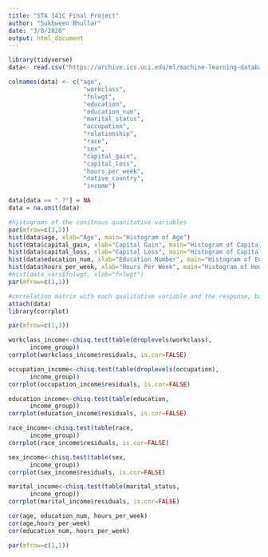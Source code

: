 ```yaml
---
title: "STA 141C Final Project"
author: "Sukhween Bhullar"
date: "3/8/2020"
output: html_document
---
```


```r
library(tidyverse)
data<- read.csv("https://archive.ics.uci.edu/ml/machine-learning-databases/adult/adult.data", header=FALSE)

colnames(data) <- c("age",
                     "workclass",
                     "fnlwgt",
                     "education",
                     "education_num",
                     "marital_status",
                     "occupation",
                     "relationship",
                     "race",
                     "sex",
                     "capital_gain",
                     "capital_loss",
                     "hours_per_week",
                     "native_country",
                     "income")

data[data == " ?"] = NA
data = na.omit(data)
```

```r
#histograms of the conitnous quanitative variables 
par(mfrow=c(3,2))
hist(data$age, xlab="Age", main="Histogram of Age")
hist(data$capital_gain, xlab="Capital Gain", main="Histogram of Capital Gain")
hist(data$capital_loss, xlab="Capital Loss", main="Histogram of Capital Loss")
hist(data$education_num, xlab="Education Number", main="Histogram of Education Number")
hist(data$hours_per_week, xlab="Hours Per Week", main="Histogram of Hours Per Week")
#hist(data_vars$fnlwgt, xlab="fnlwgt")
par(mfrow=c(1,1))

#correlation matrix with each qualitative variable and the response, based on a chisquared test
attach(data)
library(corrplot)

par(mfrow=c(1,3))

workclass_income<-chisq.test(table(droplevels(workclass), 
      income_group))
corrplot(workclass_income$residuals, is.cor=FALSE) 

occupation_income<-chisq.test(table(droplevels(occupation), 
      income_group))
corrplot(occupation_income$residuals, is.cor=FALSE) 

education_income<-chisq.test(table(education, 
      income_group))
corrplot(education_income$residuals, is.cor=FALSE)

race_income<-chisq.test(table(race, 
      income_group))
corrplot(race_income$residuals, is.cor=FALSE)

sex_income<-chisq.test(table(sex, 
      income_group))
corrplot(sex_income$residuals, is.cor=FALSE)

marital_income<-chisq.test(table(marital_status, 
      income_group))
corrplot(marital_income$residuals, is.cor=FALSE)

cor(age, education_num, hours_per_week)
cor(age,hours_per_week)
cor(education_num, hours_per_week)

par(mfrow=c(1,1))

```

